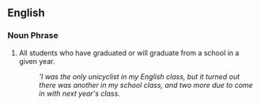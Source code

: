 ==English==

===Noun Phrase===
# All students who have graduated or will graduate from a school in a given year.
#: '''I was the only unicyclist in my English class, but it turned out there was another in my school class, and two more due to come in with next year's class.''